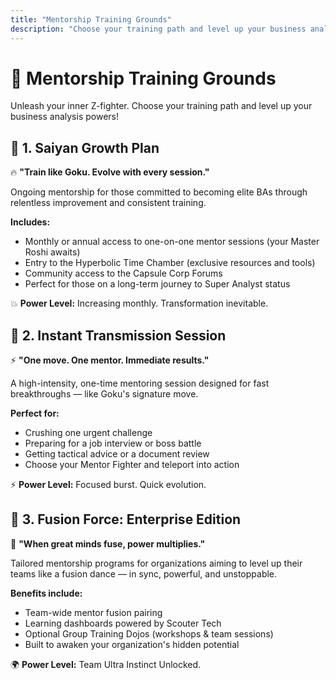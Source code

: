 ```yaml
---
title: "Mentorship Training Grounds"
description: "Choose your training path and level up your business analysis powers with our Dragon Ball Z-inspired mentorship programs."
---
```


# 💼 Mentorship Training Grounds

Unleash your inner Z-fighter. Choose your training path and level up your business analysis powers!

## 🔁 1. Saiyan Growth Plan
🔥 **"Train like Goku. Evolve with every session."**

Ongoing mentorship for those committed to becoming elite BAs through relentless improvement and consistent training.

**Includes:**
- Monthly or annual access to one-on-one mentor sessions (your Master Roshi awaits)
- Entry to the Hyperbolic Time Chamber (exclusive resources and tools)
- Community access to the Capsule Corp Forums
- Perfect for those on a long-term journey to Super Analyst status

💥 **Power Level:** Increasing monthly. Transformation inevitable.

## 🎯 2. Instant Transmission Session
⚡ **"One move. One mentor. Immediate results."**

A high-intensity, one-time mentoring session designed for fast breakthroughs — like Goku's signature move.

**Perfect for:**
- Crushing one urgent challenge
- Preparing for a job interview or boss battle
- Getting tactical advice or a document review
- Choose your Mentor Fighter and teleport into action

⚡ **Power Level:** Focused burst. Quick evolution.

## 🏢 3. Fusion Force: Enterprise Edition
💼 **"When great minds fuse, power multiplies."**

Tailored mentorship programs for organizations aiming to level up their teams like a fusion dance — in sync, powerful, and unstoppable.

**Benefits include:**
- Team-wide mentor fusion pairing
- Learning dashboards powered by Scouter Tech
- Optional Group Training Dojos (workshops & team sessions)
- Built to awaken your organization's hidden potential

🌍 **Power Level:** Team Ultra Instinct Unlocked. 